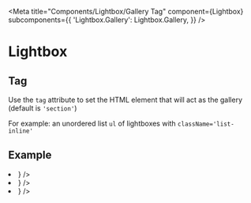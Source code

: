 

<Meta
  title="Components/Lightbox/Gallery Tag"
  component={Lightbox}
  subcomponents={{
    'Lightbox.Gallery': Lightbox.Gallery,
  }}
/>

# Lightbox

## Tag

Use the `tag` attribute to set the HTML element that will act as the gallery (default is `'section'`)

For example: an unordered list `ul` of lightboxes with `className='list-inline'`

## Example

<Canvas>
  <Lightbox.Gallery tag="ul" className="list-inline" id="uniqueID">
    <li>
      <Lightbox
        title="Example lightbox 1"
        src={cat1}
        children={<img src={cat1} width="300px" />}
      />
    </li>
    <li>
      <Lightbox
        title="Example lightbox 2"
        src={cat2}
        children={<img src={cat2} width="300px" />}
      />
    </li>
    <li>
      <Lightbox
        title="Example lightbox 3"
        src={cat3}
        children={<img src={cat3} width="300px" />}
      />
    </li>
  </Lightbox.Gallery>
</Canvas>
